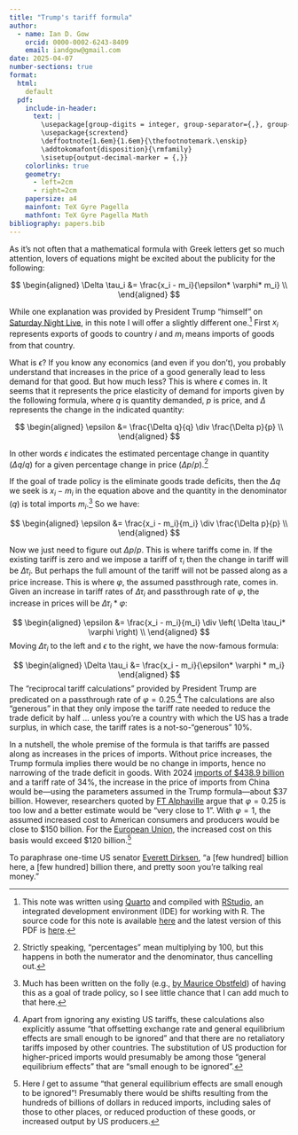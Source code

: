 ```yaml
---
title: "Trump's tariff formula"
author: 
  - name: Ian D. Gow
    orcid: 0000-0002-6243-8409
    email: iandgow@gmail.com
date: 2025-04-07
number-sections: true
format:
  html:
    default
  pdf: 
    include-in-header:
      text: |
        \usepackage[group-digits = integer, group-separator={,}, group-minimum-digits = 4]{siunitx}
        \usepackage{scrextend}
        \deffootnote{1.6em}{1.6em}{\thefootnotemark.\enskip}
        \addtokomafont{disposition}{\rmfamily}
        \sisetup{output-decimal-marker = {,}}
    colorlinks: true
    geometry:
      - left=2cm
      - right=2cm
    papersize: a4
    mainfont: TeX Gyre Pagella
    mathfont: TeX Gyre Pagella Math
bibliography: papers.bib
---
```


As it's not often that a mathematical formula with Greek letters get so much attention, lovers of equations might be excited about the publicity for the following:

$$
\begin{aligned}
\Delta \tau_i &= \frac{x_i - m_i}{\epsilon* \varphi* m_i} \\
\end{aligned}
$$

While one explanation was provided by President Trump "himself" on [Saturday Night Live](https://youtu.be/VEle3pZRqmI?si=KWEMznghnFhbqIBd&t=192), in this note I will offer a slightly different one.^[This note was written using [Quarto](https://quarto.org) and compiled with [RStudio](https://posit.co/products/open-source/rstudio/), an integrated development environment (IDE) for working with R.
The source code for this note is available [here](https://raw.githubusercontent.com/iangow/notes/main/tariffs.qmd) and the latest version of this PDF is [here](https://raw.githubusercontent.com/iangow/notes/main/tariffs.pdf).]
First $x_i$ represents exports of goods to country $i$ and $m_i$ means imports of goods from that country.

What is $\epsilon$?
If you know any economics (and even if you don't), you probably understand that increases in the price of a good generally lead to less demand for that good.
But how much less?
This is where $\epsilon$ comes in.
It seems that it represents the price elasticity of demand for imports given by the following formula, where $q$ is quantity demanded, $p$ is price, and $\Delta$ represents the change in the indicated quantity:

$$
\begin{aligned}
\epsilon &= \frac{\Delta q}{q} \div \frac{\Delta p}{p} \\
\end{aligned}
$$

In other words $\epsilon$ indicates the estimated percentage change in quantity ($\Delta q/q$) for a given percentage change in price ($\Delta p/p$).^[Strictly speaking, "percentages" mean multiplying by 100, but this happens in both the numerator and the denominator, thus cancelling out.]

If the goal of trade policy is the eliminate goods trade deficits, then the $\Delta q$ we seek is $x_i - m_i$ in the equation above and the quantity in the denominator ($q$) is total imports $m_i$.^[Much has been written on the folly (e.g., [by Maurice Obstfeld](https://www.brookings.edu/articles/the-us-trade-deficit-myths-and-realities/)) of having this as a goal of trade policy, so I see little chance that I can add much to that here.]
So we have:

$$
\begin{aligned}
\epsilon &= \frac{x_i - m_i}{m_i} \div \frac{\Delta p}{p} \\
\end{aligned}
$$

Now we just need to figure out $\Delta p/p$.
This is where tariffs come in.
If the existing tariff is zero and we impose a tariff of $\tau_i$ then the change in tariff will be $\Delta \tau_i$.
But perhaps the full amount of the tariff will not be passed along as a price increase.
This is where $\varphi$, the assumed passthrough rate, comes in.
Given an increase in tariff rates of $\Delta \tau_i$ and passthrough rate of $\varphi$, the increase in prices will be $\Delta \tau_i* \varphi$:


$$
\begin{aligned}
\epsilon &= \frac{x_i - m_i}{m_i} \div \left( \Delta \tau_i* \varphi \right) \\
\end{aligned}
$$
Moving $\Delta \tau_i$ to the left and $\epsilon$ to the right, we have the now-famous formula:

$$
\begin{aligned}
\Delta \tau_i &= \frac{x_i - m_i}{\epsilon* \varphi * m_i}
\end{aligned}
$$
The "reciprocal tariff calculations" provided by President Trump are predicated on a passthrough rate of $\varphi = 0.25$.^[Apart from ignoring any existing US tariffs, these calculations also explicitly assume "that offsetting exchange rate and general equilibrium effects are small enough to be ignored" and that there are no retaliatory tariffs imposed by other countries. The substitution of US production for higher-priced imports would presumably be among those "general equilibrium effects" that are "small enough to be ignored".]
The calculations are also "generous" in that they only impose the tariff rate needed to reduce the trade deficit by half ... unless you're a country with which the US has a trade surplus, in which case, the tariff rates is a not-so-"generous" 10\%.

In a nutshell, the whole premise of the formula is that tariffs are passed along as increases in the prices of imports.
Without price increases, the Trump formula implies there would be no change in imports, hence no narrowing of the trade deficit in goods.
With 2024 [imports of \$438.9 billion](https://ustr.gov/countries-regions/china-mongolia-taiwan/peoples-republic-china) and a tariff rate of 34%, the increase in the price of imports from China would be---using the parameters assumed in the Trump formula---about \$37 billion.
However, researchers quoted by [FT Alphaville](https://www.ft.com/content/bbaa8daf-b7b0-4dca-bc23-c2e8eee6835d) argue that $\varphi = 0.25$ is too low and a better estimate would be "very close to 1".
With $\varphi = 1$, the assumed increased cost to American consumers and producers would be close to \$150 billion.
For the [European Union](https://ustr.gov/countries-regions/europe-middle-east/europe/european-union), the increased cost on this basis would exceed \$120 billion.^[Here *I* get to assume "that general equilibrium effects are small enough to be ignored"! Presumably there would be shifts resulting from the hundreds of billions of dollars in reduced imports, including sales of those to other places, or reduced production of these goods, or increased output by US producers.]

To paraphrase one-time US senator [Everett Dirksen](https://web.archive.org/web/20040816153245/http://www.dirksencenter.org/print_emd_billionhere.htm), "a [few hundred] billion here, a [few hundred] billion there, and pretty soon you’re talking real money."


